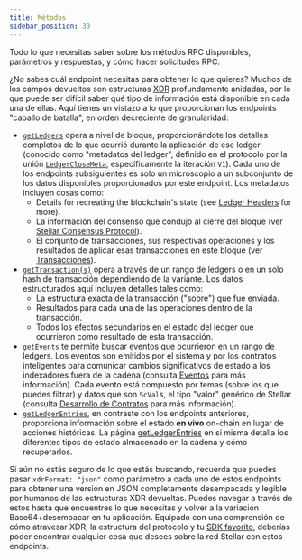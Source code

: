 ```yaml
---
title: Métodos
sidebar_position: 30
---
```



Todo lo que necesitas saber sobre los métodos RPC disponibles, parámetros y respuestas, y cómo hacer solicitudes RPC.

<DocCardList />

¿No sabes cuál endpoint necesitas para obtener lo que quieres? Muchos de los campos devueltos son estructuras [XDR](../../../../../learn/fundamentals/data-format/xdr.mdx#more-about-xdr) profundamente anidadas, por lo que puede ser difícil saber qué tipo de información está disponible en cada una de ellas. Aquí tienes un vistazo a lo que proporcionan los endpoints "caballo de batalla", en orden decreciente de granularidad:

- [`getLedgers`](./getLedgers.mdx) opera a nivel de bloque, proporcionándote los detalles completos de lo que ocurrió durante la aplicación de ese ledger (conocido como "metadatos del ledger", definido en el protocolo por la unión [`LedgerCloseMeta`](https://github.com/stellar/stellar-xdr/blob/v22.0/Stellar-ledger.x#L539), específicamente la iteración `V1`). Cada uno de los endpoints subsiguientes es solo un microscopio a un subconjunto de los datos disponibles proporcionados por este endpoint. Los metadatos incluyen cosas como:
  - Details for recreating the blockchain's state (see [Ledger Headers](../../../../../learn/fundamentals/stellar-data-structures/ledgers.mdx#ledger-headers) for more).
  - La información del consenso que condujo al cierre del bloque (ver [Stellar Consensus Protocol](../../../../../learn/fundamentals/stellar-consensus-protocol.mdx)).
  - El conjunto de transacciones, sus respectivas operaciones y los resultados de aplicar esas transacciones en este bloque (ver [Transacciones](../../../../../learn/fundamentals/transactions/operations-and-transactions.mdx)).
- [`getTransaction(s)`](./getTransactions.mdx) opera a través de un rango de ledgers o en un solo hash de transacción dependiendo de la variante. Los datos estructurados aquí incluyen detalles tales como:
  - La estructura exacta de la transacción ("sobre") que fue enviada.
  - Resultados para cada una de las operaciones dentro de la transacción.
  - Todos los efectos secundarios en el estado del ledger que ocurrieron como resultado de esta transacción.
- [`getEvents`](./getEvents.mdx) te permite buscar eventos que ocurrieron en un rango de ledgers. Los eventos son emitidos por el sistema y por los contratos inteligentes para comunicar cambios significativos de estado a los indexadores fuera de la cadena (consulta [Eventos](../../../../../learn/fundamentals/contract-development/events.mdx) para más información). Cada evento está compuesto por temas (sobre los que puedes filtrar) y datos que son `ScVal`s, el tipo "valor" genérico de Stellar (consulta [Desarrollo de Contratos](../../../../../learn/fundamentals/contract-development/types/built-in-types.mdx) para más información).
- [`getLedgerEntries`](./getLedgerEntries.mdx), en contraste con los endpoints anteriores, proporciona información sobre el estado **en vivo** on-chain en lugar de acciones históricas. La página [getLedgerEntries](./getLedgerEntries.mdx) en sí misma detalla los diferentes tipos de estado almacenado en la cadena y cómo recuperarlos.

Si aún no estás seguro de lo que estás buscando, recuerda que puedes pasar `xdrFormat: "json"` como parámetro a cada uno de estos endpoints para obtener una versión en JSON completamente desempacada y legible por humanos de las estructuras XDR devueltas. Puedes navegar a través de estos hasta que encuentres lo que necesitas y volver a la variación Base64+desempacar en tu aplicación. Equipado con una comprensión de cómo atravesar XDR, la estructura del protocolo y tu [SDK favorito](../../../../../tools/sdks/README.mdx), deberías poder encontrar cualquier cosa que desees sobre la red Stellar con estos endpoints.
